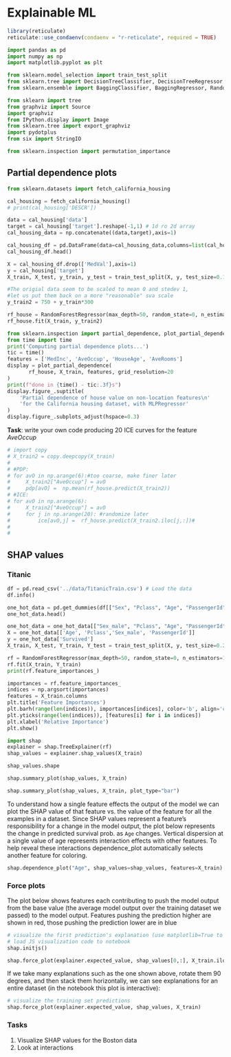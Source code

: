 #  Explainable ML

```r
library(reticulate)
reticulate::use_condaenv(condaenv = "r-reticulate", required = TRUE)
```

```python
import pandas as pd
import numpy as np
import matplotlib.pyplot as plt

from sklearn.model_selection import train_test_split
from sklearn.tree import DecisionTreeClassifier, DecisionTreeRegressor
from sklearn.ensemble import BaggingClassifier, BaggingRegressor, RandomForestRegressor

from sklearn import tree
from graphviz import Source
import graphviz
from IPython.display import Image  
from sklearn.tree import export_graphviz
import pydotplus
from six import StringIO  

from sklearn.inspection import permutation_importance
```

## Partial dependence plots

```python
from sklearn.datasets import fetch_california_housing
```

```python
cal_housing = fetch_california_housing()
# print(cal_housing['DESCR'])
```

```python
data = cal_housing['data']
target = cal_housing['target'].reshape(-1,1) # 1d ro 2d array
cal_housing_data = np.concatenate((data,target),axis=1)
```

```python
cal_housing_df = pd.DataFrame(data=cal_housing_data,columns=list(cal_housing['feature_names'])+['MedVal'])
cal_housing_df.head()
```

```python
X = cal_housing_df.drop(['MedVal'],axis=1)
y = cal_housing['target']
X_train, X_test, y_train, y_test = train_test_split(X, y, test_size=0.1, random_state=0)
```

```python
#The origial data seem to be scaled to mean 0 and stedev 1,
#let us put them back on a more "reasonable" sva scale
y_train2 = 750 + y_train*300
```

```python
rf_house = RandomForestRegressor(max_depth=50, random_state=0, n_estimators=100,max_features=3)
rf_house.fit(X_train, y_train2)  
```

```python
from sklearn.inspection import partial_dependence, plot_partial_dependence
from time import time
print('Computing partial dependence plots...')
tic = time()
features = ['MedInc', 'AveOccup', 'HouseAge', 'AveRooms']
display = plot_partial_dependence(
       rf_house, X_train, features, grid_resolution=20
)
print(f"done in {time() - tic:.3f}s")
display.figure_.suptitle(
    'Partial dependence of house value on non-location features\n'
    'for the California housing dataset, with MLPRegressor'
)
display.figure_.subplots_adjust(hspace=0.3)
```

**Task**: write your own code producing 20 ICE curves for the feature *AveOccup*

```python
# import copy
# X_train2 = copy.deepcopy(X_train)
#
# #PDP:
# for avO in np.arange(6):#too coarse, make finer later
#     X_train2["AveOccup"] = avO
#     pdp[avO] =  np.mean(rf_house.predict(X_train2))
# #ICE:
# for avO in np.arange(6):
#     X_train2["AveOccup"] = avO
#     for j in np.arange(20): #randomize later
#         ice[avO,j] =  rf_house.predict(X_train2.iloc[j,:])#
#
#
```

## SHAP values


### Titanic

```python
df = pd.read_csv('../data/TitanicTrain.csv') # Load the data
df.info()
```

```python
one_hot_data = pd.get_dummies(df[["Sex", "Pclass", "Age", "PassengerId","Survived"]])
one_hot_data.head()
```

```python
one_hot_data = one_hot_data[["Sex_male", "Pclass", "Age", "PassengerId","Survived"]].dropna()
X = one_hot_data[['Age', 'Pclass','Sex_male', 'PassengerId']]
y = one_hot_data['Survived']
X_train, X_test, Y_train, Y_test = train_test_split(X, y, test_size=0.2, random_state=123)
```

```python
rf = RandomForestRegressor(max_depth=50, random_state=0, n_estimators=100,max_features=2)
rf.fit(X_train, Y_train)  
print(rf.feature_importances_)
```

```python
importances = rf.feature_importances_
indices = np.argsort(importances)
features = X_train.columns
plt.title('Feature Importances')
plt.barh(range(len(indices)), importances[indices], color='b', align='center')
plt.yticks(range(len(indices)), [features[i] for i in indices])
plt.xlabel('Relative Importance')
plt.show()
```

```python
import shap
explainer = shap.TreeExplainer(rf)
shap_values = explainer.shap_values(X_train)
```

```python
shap_values.shape
```

```python
shap.summary_plot(shap_values, X_train)
```

```python
shap.summary_plot(shap_values, X_train, plot_type="bar")
```

To understand how a single feature effects the output of the model we can plot the SHAP value of that feature vs. the value of the feature for all the examples in a dataset. Since SHAP values represent a feature's responsibility for a change in the model output, the plot below represents the change in predicted survival prob. as `Age` changes. Vertical dispersion at a single value of age represents interaction effects with other features. To help reveal these interactions dependence_plot automatically selects another feature for coloring.

```python
shap.dependence_plot("Age", shap_values=shap_values, features=X_train)
```

### Force plots

The plot below shows features each contributing to push the model output from the base value (the average model output over the training dataset we passed) to the model output. Features pushing the prediction higher are shown in red, those pushing the prediction lower are in blue

```python
# visualize the first prediction's explanation (use matplotlib=True to avoid Javascript)
# load JS visualization code to notebook
shap.initjs()

shap.force_plot(explainer.expected_value, shap_values[0,:], X_train.iloc[0,:],matplotlib=True)
```

If we take many explanations such as the one shown above, rotate them 90 degrees, and then stack them horizontally, we can see explanations for an entire dataset (in the notebook this plot is interactive):

```python
# visualize the training set predictions
shap.force_plot(explainer.expected_value, shap_values, X_train)
```

### Tasks

1. Visualize SHAP values for the Boston data
2. Look at interactions
